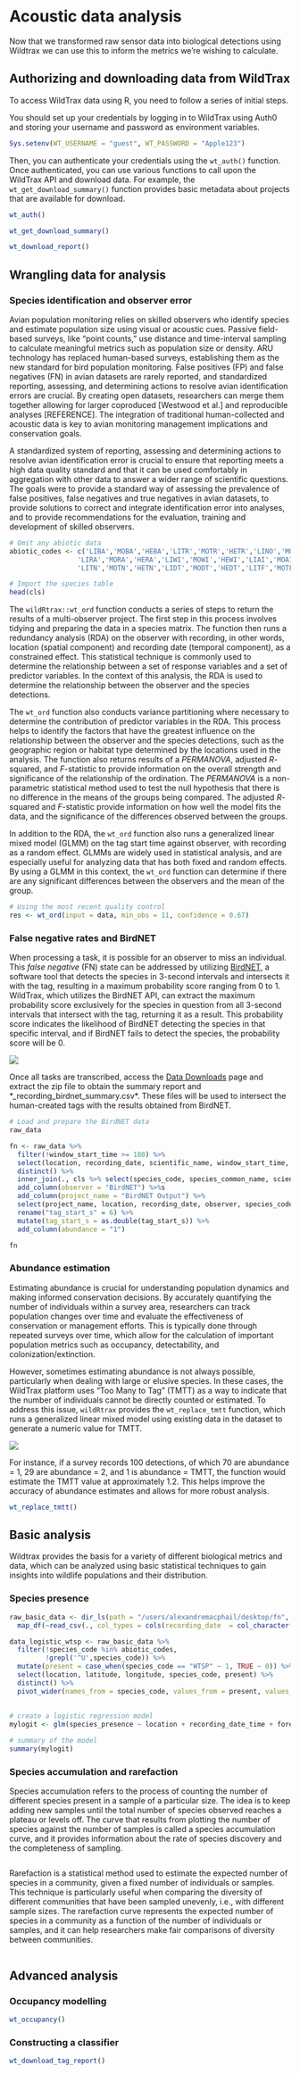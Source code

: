 # Acoustic data analysis

Now that we transformed raw sensor data into biological detections using Wildtrax we can use this to inform the metrics we're wishing to calculate.

## Authorizing and downloading data from WildTrax

To access WildTrax data using R, you need to follow a series of initial steps.

You should set up your credentials by logging in to WildTrax using Auth0 and storing your username and password as environment variables. 

```r 
Sys.setenv(WT_USERNAME = "guest", WT_PASSWORD = "Apple123")
```

Then, you can authenticate your credentials using the `wt_auth()` function. Once authenticated, you can use various functions to call upon the WildTrax API and download data. For example, the `wt_get_download_summary()` function provides basic metadata about projects that are available for download.

```r
wt_auth()


```

```r
wt_get_download_summary()
```

```r
wt_download_report()
```

## Wrangling data for analysis

### Species identification and observer error

Avian population monitoring relies on skilled observers who identify species and estimate population size using visual or acoustic cues. Passive field-based surveys, like "point counts," use distance and time-interval sampling to calculate meaningful metrics such as population size or density. ARU technology has replaced human-based surveys, establishing them as the new standard for bird population monitoring. False positives (FP) and false negatives (FN) in avian datasets are rarely reported, and standardized reporting, assessing, and determining actions to resolve avian identification errors are crucial. By creating open datasets, researchers can merge them together allowing for larger coproduced [Westwood et al.] and reproducible analyses [REFERENCE]. The integration of traditional human-collected and acoustic data is key to avian monitoring management implications and conservation goals.

A standardized system of reporting, assessing and determining actions to resolve avian identification error is crucial to ensure that reporting meets a high data quality standard and that it can be used comfortably in aggregation with other data to answer a wider range of scientific questions. The goals were to provide a standard way of assessing the prevalence of false positives, false negatives and true negatives in avian datasets, to provide solutions to correct and integrate identification error into analyses, and to provide recommendations for the evaluation, training and development of skilled observers.

```r

# Omit any abiotic data
abiotic_codes <- c('LIBA','MOBA','HEBA','LITR','MOTR','HETR','LINO','MONO','HENO',
                 'LIRA','MORA','HERA','LIWI','MOWI','HEWI','LIAI','MOAI','HEAI',
                 'LITN','MOTN','HETN','LIDT','MODT','HEDT','LITF','MOTF','HETF')

```

```r
# Import the species table
head(cls)

```

The `wildRtrax::wt_ord` function conducts a series of steps to return the results of a multi-observer project. The first step in this process involves tidying and preparing the data in a species matrix. The function then runs a redundancy analysis (RDA) on the observer with recording, in other words, location (spatial component) and recording date (temporal component), as a constrained effect. This statistical technique is commonly used to determine the relationship between a set of response variables and a set of predictor variables. In the context of this analysis, the RDA is used to determine the relationship between the observer and the species detections. 

The `wt_ord` function also conducts variance partitioning where necessary to determine the contribution of predictor variables in the RDA. This process helps to identify the factors that have the greatest influence on the relationship between the observer and the species detections, such as the geographic region or habitat type determined by the locations used in the analysis. The function also returns results of a *PERMANOVA*, adjusted *R*-squared, and *F*-statistic to provide information on the overall strength and significance of the relationship of the ordination. The *PERMANOVA* is a non-parametric statistical method used to test the null hypothesis that there is no difference in the means of the groups being compared. The adjusted *R*-squared and *F*-statistic provide information on how well the model fits the data, and the significance of the differences observed between the groups.

In addition to the RDA, the `wt_ord` function also runs a generalized linear mixed model (GLMM) on the tag start time against observer, with recording as a random effect. GLMMs are widely used in statistical analysis, and are especially useful for analyzing data that has both fixed and random effects. By using a GLMM in this context, the `wt_ord` function can determine if there are any significant differences between the observers and the mean of the group.

```r
# Using the most recent quality control
res <- wt_ord(input = data, min_obs = 11, confidence = 0.67)

```

### False negative rates and BirdNET

When processing a task, it is possible for an observer to miss an individual. This *false negative* (FN) state can be addressed by utilizing [BirdNET](https://birdnet.cornell.edu/?repeat=w3tc), a software tool that detects the species in 3-second intervals and intersects it with the tag, resulting in a maximum probability score ranging from 0 to 1. WildTrax, which utilizes the BirdNET API, can extract the maximum probability score exclusively for the species in question from all 3-second intervals that intersect with the tag, returning it as a result. This probability score indicates the likelihood of BirdNET detecting the species in that specific interval, and if BirdNET fails to detect the species, the probability score will be 0.

![](assets/oven-birdnet.png)

Once all tasks are transcribed, access the [Data Downloads](https://www.wildtrax.ca/home/projects/data-download.html) page and extract the zip file to obtain the summary report and *_recording_birdnet_summary.csv*. These files will be used to intersect the human-created tags with the results obtained from BirdNET.

```r
# Load and prepare the BirdNET data
raw_data

```

```r
fn <- raw_data %>% 
  filter(!window_start_time >= 180) %>%
  select(location, recording_date, scientific_name, window_start_time, confidence) %>%
  distinct() %>%
  inner_join(., cls %>% select(species_code, species_common_name, scientific_name), by = c("scientific_name" = "scientific_name")) %>%
  add_column(observer = "BirdNET") %>%s
  add_column(project_name = "BirdNET Output") %>%
  select(project_name, location, recording_date, observer, species_code, window_start_time, confidence) %>%
  rename("tag_start_s" = 6) %>%
  mutate(tag_start_s = as.double(tag_start_s)) %>%
  add_column(abundance = "1")
```

```r
fn
```



### Abundance estimation

Estimating abundance is crucial for understanding population dynamics and making informed conservation decisions. By accurately quantifying the number of individuals within a survey area, researchers can track population changes over time and evaluate the effectiveness of conservation or management efforts. This is typically done through repeated surveys over time, which allow for the calculation of important population metrics such as occupancy, detectability, and colonization/extinction.

However, sometimes estimating abundance is not always possible, particularly when dealing with large or elusive species. In these cases, the WildTrax platform uses "Too Many to Tag" (TMTT) as a way to indicate that the number of individuals cannot be directly counted or estimated. To address this issue, `wildRtrax` provides the `wt_replace_tmtt` function, which runs a generalized linear mixed model using existing data in the dataset to generate a numeric value for TMTT.

![](assets/tmtt.png)

For instance, if a survey records 100 detections, of which 70 are abundance = 1, 29 are abundance = 2, and 1 is abundance = TMTT, the function would estimate the TMTT value at approximately 1.2. This helps improve the accuracy of abundance estimates and allows for more robust analysis.

```r
wt_replace_tmtt()

```

## Basic analysis

Wildtrax provides the basis for a variety of different biological metrics and data, which can be analyzed using basic statistical techniques to gain insights into wildlife populations and their distribution.

### Species presence

```r

raw_basic_data <- dir_ls(path = "/users/alexandremacphail/desktop/fn", regexp = "*basic_summary.csv") %>%
  map_df(~read_csv(., col_types = cols(recording_date  = col_character())))

data_logistic_wtsp <- raw_basic_data %>% 
  filter(!species_code %in% abiotic_codes,
         !grepl('^U',species_code)) %>%
  mutate(present = case_when(species_code == "WTSP" ~ 1, TRUE ~ 0)) %>%
  select(location, latitude, longitude, species_code, present) %>%
  distinct() %>%
  pivot_wider(names_from = species_code, values_from = present, values_fill = 0)
         
         
# create a logistic regression model
mylogit <- glm(species_presence ~ location + recording_date_time + forest_type, data = data_logistic_wtsp, family = binomial)

# summary of the model
summary(mylogit)
```

### Species accumulation and rarefaction

Species accumulation refers to the process of counting the number of different species present in a sample of a particular size. The idea is to keep adding new samples until the total number of species observed reaches a plateau or levels off. The curve that results from plotting the number of species against the number of samples is called a species accumulation curve, and it provides information about the rate of species discovery and the completeness of sampling.

```r

```

Rarefaction is a statistical method used to estimate the expected number of species in a community, given a fixed number of individuals or samples. This technique is particularly useful when comparing the diversity of different communities that have been sampled unevenly, i.e., with different sample sizes. The rarefaction curve represents the expected number of species in a community as a function of the number of individuals or samples, and it can help researchers make fair comparisons of diversity between communities.

```r

```

## Advanced analysis

### Occupancy modelling

```r
wt_occupancy()

```

### Constructing a classifier

```r
wt_download_tag_report()

```
